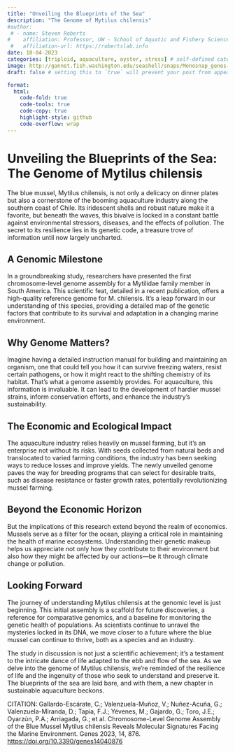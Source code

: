 ```yaml
---
title: "Unveiling the Blueprints of the Sea"
description: "The Genome of Mytilus chilensis"
#author:
 # - name: Steven Roberts
#    affiliation: Professor, UW - School of Aquatic and Fishery Sciences
 #   affiliation-url: https://robertslab.info
date: 10-04-2023
categories: [triploid, aquaculture, oyster, stress] # self-defined categories
image: http://gannet.fish.washington.edu/seashell/snaps/Monosnap_genes-14-00876-v2.pdf_2023-11-04_14-43-38.png # finding a good image
draft: false # setting this to `true` will prevent your post from appearing on your listing page until you're ready!

format:
  html:
    code-fold: true
    code-tools: true
    code-copy: true
    highlight-style: github
    code-overflow: wrap
---
```


# Unveiling the Blueprints of the Sea: The Genome of Mytilus chilensis

The blue mussel, Mytilus chilensis, is not only a delicacy on dinner plates but also a cornerstone of the booming aquaculture industry along the southern coast of Chile. Its iridescent shells and robust nature make it a favorite, but beneath the waves, this bivalve is locked in a constant battle against environmental stressors, diseases, and the effects of pollution. The secret to its resilience lies in its genetic code, a treasure trove of information until now largely uncharted.

## A Genomic Milestone

In a groundbreaking study, researchers have presented the first chromosome-level genome assembly for a Mytilidae family member in South America. This scientific feat, detailed in a recent publication, offers a high-quality reference genome for M. chilensis. It’s a leap forward in our understanding of this species, providing a detailed map of the genetic factors that contribute to its survival and adaptation in a changing marine environment.

## Why Genome Matters?

Imagine having a detailed instruction manual for building and maintaining an organism, one that could tell you how it can survive freezing waters, resist certain pathogens, or how it might react to the shifting chemistry of its habitat. That's what a genome assembly provides. For aquaculture, this information is invaluable. It can lead to the development of hardier mussel strains, inform conservation efforts, and enhance the industry's sustainability.

## The Economic and Ecological Impact

The aquaculture industry relies heavily on mussel farming, but it's an enterprise not without its risks. With seeds collected from natural beds and translocated to varied farming conditions, the industry has been seeking ways to reduce losses and improve yields. The newly unveiled genome paves the way for breeding programs that can select for desirable traits, such as disease resistance or faster growth rates, potentially revolutionizing mussel farming.

## Beyond the Economic Horizon

But the implications of this research extend beyond the realm of economics. Mussels serve as a filter for the ocean, playing a critical role in maintaining the health of marine ecosystems. Understanding their genetic makeup helps us appreciate not only how they contribute to their environment but also how they might be affected by our actions—be it through climate change or pollution.

## Looking Forward

The journey of understanding Mytilus chilensis at the genomic level is just beginning. This initial assembly is a scaffold for future discoveries, a reference for comparative genomics, and a baseline for monitoring the genetic health of populations. As scientists continue to unravel the mysteries locked in its DNA, we move closer to a future where the blue mussel can continue to thrive, both as a species and an industry.

The study in discussion is not just a scientific achievement; it’s a testament to the intricate dance of life adapted to the ebb and flow of the sea. As we delve into the genome of Mytilus chilensis, we're reminded of the resilience of life and the ingenuity of those who seek to understand and preserve it. The blueprints of the sea are laid bare, and with them, a new chapter in sustainable aquaculture beckons.

CITATION: Gallardo-Escárate, C.; Valenzuela-Muñoz, V.; Nuñez-Acuña, G.; Valenzuela-Miranda, D.; Tapia, F.J.; Yévenes, M.; Gajardo, G.; Toro, J.E.; Oyarzún, P.A.; Arriagada, G.; et al. Chromosome-Level Genome Assembly of the Blue Mussel Mytilus chilensis Reveals Molecular Signatures Facing the Marine Environment. Genes 2023, 14, 876. <https://doi.org/10.3390/genes14040876>
